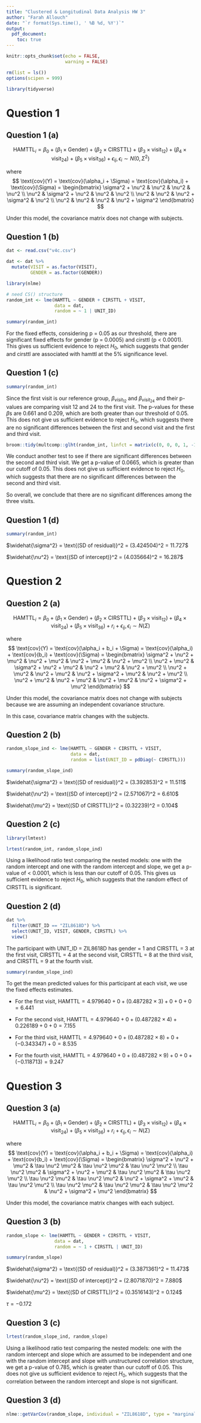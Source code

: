 ```yaml
---
title: "Clustered & Longitudinal Data Analysis HW 3"
author: "Farah Allouch"
date: "`r format(Sys.time(), ' %B %d, %Y')`"
output: 
  pdf_document:
    toc: true
---
```


```r
knitr::opts_chunk$set(echo = FALSE,
                      warning = FALSE)

rm(list = ls())
options(scipen = 999)

library(tidyverse)
```

\newpage
# Question 1
## Question 1 (a)
$$\text{HAMTTL}_i = \beta_0 + (\beta_1 \times \text{Gender}) + (\beta_2 \times \text{CIRSTTL}) + (\beta_3 \times \text{visit}_{12}) + (\beta_4 \times \text{visit}_{24}) + (\beta_5 \times \text{visit}_{36}) + \epsilon_{ij}, \epsilon_i \sim N(0, \Sigma^2)$$

where 
$$
\text{cov}(Y) = \text{cov}(\alpha_i + \Sigma) = \text{cov}(\alpha_i) + \text{cov}(\Sigma) = \begin{bmatrix}
\sigma^2 + \nu^2 & \nu^2 & \nu^2 & \nu^2 \\
\nu^2 & \sigma^2 + \nu^2 & \nu^2 & \nu^2 \\
\nu^2 & \nu^2 & \nu^2 + \sigma^2 & \nu^2 \\
\nu^2 & \nu^2 & \nu^2 & \nu^2 + \sigma^2
\end{bmatrix}
$$

Under this model, the covariance matrix does not change with subjects.

## Question 1 (b)
```r
dat <- read.csv("v4c.csv")

dat <- dat %>% 
  mutate(VISIT = as.factor(VISIT),
         GENDER = as.factor(GENDER))

library(nlme)

# need CS() structure
random_int <- lme(HAMTTL ~ GENDER + CIRSTTL + VISIT,
                  data = dat,
                  random = ~ 1 | UNIT_ID)

summary(random_int)
```

For the fixed effects, considering p = 0.05 as our threshold, there are significant fixed effects for gender (p = 0.0005) and cirsttl (p < 0.0001). This gives us sufficient evidence to reject $H_0$, which suggests that gender and cirsttl are associated with hamttl at the 5% significance level. 

## Question 1 (c)
```r
summary(random_int)
```

Since the first visit is our reference group, $\beta_{visit_{12}}$ and $\beta_{visit_{24}}$ and their p-values are comparing visit 12 and 24 to the first visit. The p-values for these $\beta \text{s}$ are 0.661 and 0.209, which are both greater than our threshold of 0.05. This does not give us sufficient evidence to reject $H_0$, which suggests there are no significant differences between the first and second visit and the first and third visit.

```r
broom::tidy(multcomp::glht(random_int, linfct = matrix(c(0, 0, 0, 1, -1, 0), 1)))
```

We conduct another test to see if there are significant differences between the second and third visit. We get a p-value of 0.0665, which is greater than our cutoff of 0.05. This does not give us sufficient evidence to reject $H_0$, which suggests that there are no significant differences between the second and third visit.

So overall, we conclude that there are no significant differences among the three visits.

## Question 1 (d)
```r
summary(random_int)
```

$\widehat{\sigma^2} = \text{(SD of residual)}^2 = (3.424504)^2 = 11.727$

$\widehat{\nu^2} = \text{(SD of intercept)}^2 = (4.035664)^2 = 16.287$

\newpage
# Question 2
## Question 2 (a)
$$\text{HAMTTL}_i = \beta_0 + (\beta_1 \times \text{Gender}) + (\beta_2 \times \text{CIRSTTL}) + (\beta_3 \times \text{visit}_{12}) + (\beta_4 \times \text{visit}_{24}) + (\beta_5 \times \text{visit}_{36}) + r_i + \epsilon_{ij}, \epsilon_i \sim N(\Sigma)$$

where 
$$
\text{cov}(Y) = \text{cov}(\alpha_i + b_i + \Sigma) = \text{cov}(\alpha_i) + \text{cov}(b_i) + \text{cov}(\Sigma) = \begin{bmatrix}
\sigma^2 + \nu^2 + \mu^2 & \nu^2 + \mu^2 & \nu^2 + \mu^2 & \nu^2 + \mu^2 \\
\nu^2 + \mu^2 & \sigma^2 + \nu^2 + \mu^2 & \nu^2 + \mu^2 & \nu^2 + \mu^2 \\
\nu^2 + \mu^2 & \nu^2 + \mu^2 & \nu^2 + \sigma^2 + \mu^2 & \nu^2 + \mu^2 \\
\nu^2 + \mu^2 & \nu^2 + \mu^2 & \nu^2 + \mu^2 & \nu^2 + \sigma^2 + \mu^2
\end{bmatrix}
$$

Under this model, the covariance matrix does not change with subjects because we are assuming an independent covariance structure.

In this case, covariance matrix changes with the subjects.

## Question 2 (b)
```r
random_slope_ind <- lme(HAMTTL ~ GENDER + CIRSTTL + VISIT,
                        data = dat,
                        random = list(UNIT_ID = pdDiag(~ CIRSTTL)))

summary(random_slope_ind)
```

$\widehat{\sigma^2} = \text{(SD of residual)}^2 = (3.392853)^2 = 11.511$

$\widehat{\nu^2} = \text{(SD of intercept)}^2 = (2.571067)^2 = 6.610$

$\widehat{\mu^2} = \text{(SD of CIRSTTL)}^2 = (0.32239)^2 = 0.104$

## Question 2 (c)
```r
library(lmtest)

lrtest(random_int, random_slope_ind)
```

Using a likelihood ratio test comparing the nested models: one with the random intercept and one with the random intercept and slope, we get a p-value of < 0.0001, which is less than our cutoff of 0.05. This gives us sufficient evidence to reject $H_0$, which suggests that the random effect of CIRSTTL is significant.

## Question 2 (d)
```r
dat %>% 
  filter(UNIT_ID == "ZIL8618D") %>% 
  select(UNIT_ID, VISIT, GENDER, CIRSTTL) %>% 
  view()
```

The participant with UNIT_ID = ZIL8618D has gender = 1 and CIRSTTL = 3 at the first visit, CIRSTTL = 4 at the second visit, CIRSTTL = 8 at the third visit, and CIRSTTL = 9 at the fourth visit.

```r
summary(random_slope_ind)
```

To get the mean predicted values for this participant at each visit, we use the fixed effects estimates.

* For the first visit, $\text{HAMTTL} = 4.979640 + 0 + (0.487282 \times 3) + 0 + 0 + 0 = 6.441$

* For the second visit, $\text{HAMTTL} = 4.979640 + 0 + (0.487282 \times 4) + 0.226189 + 0 + 0 = 7.155$

* For the third visit, $\text{HAMTTL} = 4.979640 + 0 + (0.487282 \times 8) + 0 + (-0.343347) + 0 = 8.535$

* For the fourth visit, $\text{HAMTTL} = 4.979640 + 0 + (0.487282 \times 9) + 0 + 0 + (-0.118713) = 9.247$

\newpage
# Question 3
## Question 3 (a)
$$\text{HAMTTL}_i = \beta_0 + (\beta_1 \times \text{Gender}) + (\beta_2 \times \text{CIRSTTL}) + (\beta_3 \times \text{visit}_{12}) + (\beta_4 \times \text{visit}_{24}) + (\beta_5 \times \text{visit}_{36}) + r_i + \epsilon_{ij}, \epsilon_i \sim N(\Sigma)$$

where 
$$
\text{cov}(Y) = \text{cov}(\alpha_i + b_i + \Sigma) = \text{cov}(\alpha_i) + \text{cov}(b_i) + \text{cov}(\Sigma) = \begin{bmatrix}
\sigma^2 + \nu^2 + \mu^2 & \tau \nu^2 \mu^2 & \tau \nu^2 \mu^2 & \tau \nu^2 \mu^2 \\
\tau \nu^2 \mu^2 & \sigma^2 + \nu^2 + \mu^2 & \tau \nu^2 \mu^2 & \tau \nu^2 \mu^2 \\
\tau \nu^2 \mu^2 & \tau \nu^2 \mu^2 & \nu^2 + \sigma^2 + \mu^2 & \tau \nu^2 \mu^2 \\
\tau \nu^2 \mu^2 & \tau \nu^2 \mu^2 & \tau \nu^2 \mu^2 & \nu^2 + \sigma^2 + \mu^2
\end{bmatrix}
$$

Under this model,  the covariance matrix changes with each subject.

## Question 3 (b)
```r
random_slope <- lme(HAMTTL ~ GENDER + CIRSTTL + VISIT,
                  data = dat,
                  random = ~ 1 + CIRSTTL | UNIT_ID)

summary(random_slope)
```

$\widehat{\sigma^2} = \text{(SD of residual)}^2 = (3.3871361)^2 = 11.473$

$\widehat{\nu^2} = \text{(SD of intercept)}^2 = (2.8071870)^2 = 7.880$

$\widehat{\mu^2} = \text{(SD of CIRSTTL)}^2 = (0.3516143)^2 = 0.124$

$\tau = -0.172$

## Question 3 (c)
```r
lrtest(random_slope_ind, random_slope)
```

Using a likelihood ratio test comparing the nested models: one with the random intercept and slope which are assumed to be independent and one with the random intercept and slope with unstructured correlation structure, we get a p-value of 0.785, which is greater than our cutoff of 0.05. This does not give us sufficient evidence to reject $H_0$, which suggests that the correlation between the random intercept and slope is not significant.

## Question 3 (d)
```r
nlme::getVarCov(random_slope, individual = "ZIL8618D", type = "marginal")
```

